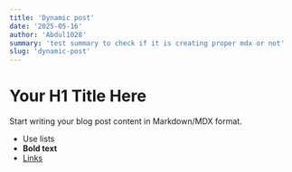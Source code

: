 ```yaml
---
title: 'Dynamic post'
date: '2025-05-16'
author: 'Abdul1028'
summary: 'test summary to check if it is creating proper mdx or not'
slug: 'dynamic-post'
---
```


# Your H1 Title Here

Start writing your blog post content in Markdown/MDX format.

- Use lists
- **Bold text**
- [Links](https://example.com)

